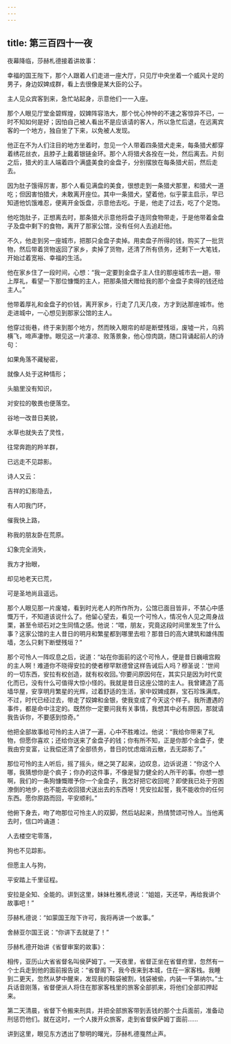 ```yaml
---
---
---
```

title: 第三百四十一夜
---






夜幕降临，莎赫札德接着讲故事：





幸福的国王陛下，那个人跟着人们走进一座大厅，只见厅中央坐着一个威风十足的男子，身边奴婢成群，看上去很像是某大臣的公子。

主人见众宾客到来，急忙站起身，示意他们一一入座。

那个人眼见厅堂金碧辉煌，奴婢阵容浩大，那个忧心忡忡的不速之客惊异不已，一时不知如何是好；因怕自己被人看出不是应该请的客人，所以急忙后退，在远离宾客的一个地方，独自坐了下来，以免被人发现。

他正在不为人们注目的地方坐着时，忽见一个人带着四条猎犬走来，每条猎犬都穿着绣花丝衣，且脖子上戴着银链金环。那个人将猎犬各拴在一处，然后离去。片刻之后，猎犬的主人端着四个满盛美食的金盘子，分别摆放在每条猎犬前，然后走去。

因为肚子饿得厉害，那个人看见满盘的美食，很想走到一条猎犬那里，和猎犬一道吃；但因害怕猎犬，未敢离开座位。其中一条猎犬，望着他，似乎蒙主启示，早已知道他饥饿难忍，便离开金饭盘，示意他去吃。于是，他走了过去，吃了个足饱。

他吃饱肚子，正想离去时，那条猎犬示意他将盘子连同食物带走，于是他带着金盘子及盘中剩下的食物，离开了那家公馆，没有任何人去追赶他。

不久，他走到另一座城市，把那只金盘子卖掉。用卖盘子所得的钱，购买了一批货物，然后带着货物返回了家乡，卖掉了货物，还清了所有债务，还剩下一大笔钱，开始过着宽裕、幸福的生活。

他在家乡住了一段时间，心想：“我一定要到金盘子主人住的那座城市去一趟，带上厚礼，看望一下那位慷慨的主人，把那条猎犬赠给我的那个金盘子卖得的钱还给主人。”

他带着厚礼和金盘子的价钱，离开家乡，行走了几天几夜，方才到达那座城市。他走进城中，一心想见到那家公馆的主人。

他穿过街巷，终于来到那个地方，然而映入眼帘的却是断壁残垣，废墟一片，乌鸦横飞，啼声凄惨。眼见这一片凄凉、败落景象，他心惊肉跳，随口背诵起前人的诗句：


如果角落不藏秘密，

就像人处于这种情形；

头脑里没有知识，

对安拉的敬畏也便落空。

谷地一改昔日美貌，

水草也就失去了灵性，

往常奔跑的羚羊群，

已远走不见踪影。



诗人又云：


吉祥的幻影隐去，

有人叩我门环，

催我快上路，

称我的朋友卧在荒原。

幻象完全消失，

我方才抬眼，

却见地老天已荒，

可是圣地尚且遥远。



那个人眼见那一片废墟，看到时光老人的所作所为，公馆已面目皆非，不禁心中感慨万千，不知道该说什么了。他留心望去，看见一个可怜人，情况令人见之周身战栗，甚至令顽石对之生同情之感。他说：“喂，朋友，究竟这段时间里发生了什么事？这家公馆的主人昔日的明月和繁星都到哪里去啦？那昔日的高大建筑和雄伟围墙，怎么只剩下断壁残垣？”

那个可怜人一阵叹息之后，说道：“站在你面前的这个可怜人，便是昔日巍峨宫殿的主人啊！难道你不晓得安拉的使者穆罕默德曾这样告诫后人吗？穆圣说：‘世间的一切东西，安拉有权创造，就有权收回。’你要问原因何在，其实只是因为时代变化而已，没有什么可值得大惊小怪的。我就是昔日这座公馆的主人。我曾建造了高墙华屋，安享明月繁星的光辉，过着舒适的生活，家中奴婢成群，宝石珍珠满库。不过，时代已经过去，带走了奴婢和金银，使我变成了今天这个样子。我所遭遇的事件，都是命中注定的。既然你一定要问我有关事情，我想其中必有原因，那就请我告诉你，不要感到惊奇。”

他把全部故事给可怜的主人讲了一遍，心中不胜难过。他说：“我给你带来了礼物，但愿你喜欢；还给你送来了金盘子的钱；你有所不知，正是你那个金盘子，使我由穷变富，让我偿还清了全部债务，昔日的忧虑烟消云散，去无踪影了。”

那位可怜的主人听后，摇了摇头，继之哭了起来，边叹息，边诉说道：“你这个人哪，我猜想你是个疯子；你办的这件事，不像是智力健全的人所干的事。你想一想啊，我们的一条狗慷慨赠予你一个金盘子，我怎好把它收回呢？即使我已处于穷困潦倒的地步，也不能去收回猎犬送出去的东西呀！凭安拉起誓，我不能收你的任何东西。愿你原路而回，平安顺利。”

他俯下身去，吻了吻那位可怜主人的双脚，然后站起来，热情赞颂可怜人。当他离去时，信口吟诵道：


人去楼空宅零落，

狗也不见踪影。

但愿主人与狗，

平安踏上千里征程。



安拉是全知、全能的。讲到这里，妹妹杜雅札德说：“姐姐，天还早，再给我讲个故事吧！”

莎赫札德说：“如蒙国王陛下许可，我将再讲一个故事。”

舍赫亚尔国王说：“你讲下去就是了！”





莎赫札德开始讲《省督审案的故事》：

相传，亚历山大省省督名叫侯萨姆丁。一天夜里，省督正坐在省督府里，忽然有一个士兵走到他的面前报告说：“省督阁下，我今夜来到本城，住在一家客栈。我睡到二更天，忽然从梦中醒来，发现我的鞍袋被割，钱袋被偷，内装一千第纳尔。”士兵话音刚落，省督便派人将住在那家客栈里的旅客全部抓来，将他们全部扣押起来。

第二天清晨，省督下令搬来刑具，并把全部旅客带到丢钱的那个士兵面前，准备动刑惩罚他们。就在这时，一个人拨开众旅客，走到省督侯萨姆丁面前……





讲到这里，眼见东方透出了黎明的曙光，莎赫札德戛然止声。